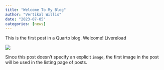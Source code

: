 ```yaml
---
title: "Welcome To My Blog"
author: "Vertikal Willis"
date: "2023-07-05"
categories: [news]
---
```


This is the first post in a Quarto blog. Welcome! Livereload

![](thumbnail.jpg)

Since this post doesn't specify an explicit `image`, the first image in the post will be used in the listing page of posts.
